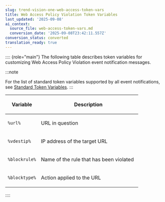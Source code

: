 ```yaml
---
slug: trend-vision-one-web-access-token-vars
title: Web Access Policy Violation Token Variables
last_updated: '2025-09-08'
ai_context:
  source_file: web-access-token-vars.md
  conversion_date: '2025-09-08T23:42:11.557Z'
conversion_status: converted
translation_ready: true
---
```


:::: {role="main"}
The following table describes token variables for customizing Web Access Policy Violation event notification messages.

:::note

For the list of standard token variables supported by all event notifications, see [Standard Token Variables](standard-token-variables.mdx).
:::

<table>
<colgroup>
<col style="width: 25%" />
<col style="width: 75%" />
</colgroup>
<thead>
<tr>
<th><p>Variable</p></th>
<th><p>Description</p></th>
</tr>
</thead>
<tbody>
<tr>
<td><p><code>%url%</code></p></td>
<td><p>URL in question</p></td>
</tr>
<tr>
<td><p><code>%vdestip%</code></p></td>
<td><p>IP address of the target URL</p></td>
</tr>
<tr>
<td><p><code>%blockrule%</code></p></td>
<td><p>Name of the rule that has been violated</p></td>
</tr>
<tr>
<td><p><code>%blocktype%</code></p></td>
<td><p>Action applied to the URL</p></td>
</tr>
</tbody>
</table>
::::
